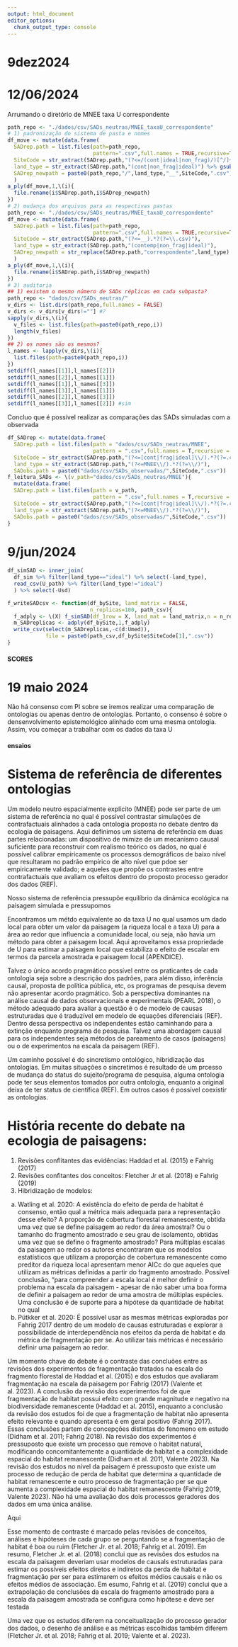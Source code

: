 ```yaml
---
output: html_document
editor_options: 
  chunk_output_type: console
---
```


# 9dez2024










# 12/06/2024

Arrumando o diretório de MNEE taxa U correspondente 

```r
path_repo <- "./dados/csv/SADs_neutras/MNEE_taxaU_correspondente"
# 1) padronização do sistema de pasta e nomes
df_move <- mutate(data.frame(
  SADrep.path = list.files(path=path_repo,
                           pattern=".csv",full.names = TRUE,recursive=T)),
  SiteCode = str_extract(SADrep.path,"(?<=/(cont|ideal|non_frag)/)[^/]+(?=\\.csv)"),
  land_type = str_extract(SADrep.path,"(cont|non_frag|ideal)") %>% gsub("cont","contemp",.),
  SADrep_newpath = paste0(path_repo,"/",land_type,"__",SiteCode,".csv")
  )
a_ply(df_move,1,\(i){
  file.rename(i$SADrep.path,i$SADrep_newpath)
})
# 2) mudança dos arquivos para as respectivas pastas
path_repo <- "./dados/csv/SADs_neutras/MNEE_taxaU_correspondente"
df_move <- mutate(data.frame(
  SADrep.path = list.files(path=path_repo,
                           pattern=".csv",full.names = TRUE,recursive=T)),
  SiteCode = str_extract(SADrep.path,"(?<=__).*?(?=\\.csv)"),
  land_type = str_extract(SADrep.path,"(contemp|non_frag|ideal)"),
  SADrep_newpath = str_replace(SADrep.path,"correspondente",land_type)
  )
a_ply(df_move,1,\(i){
  file.rename(i$SADrep.path,i$SADrep_newpath)
})
# 3) auditoria
## 1) existem o mesmo número de SADs réplicas em cada subpasta?
path_repo <- "dados/csv/SADs_neutras/"
v_dirs <- list.dirs(path_repo,full.names = FALSE)
v_dirs <- v_dirs[v_dirs!=""] #? 
sapply(v_dirs,\(i){
  v_files <- list.files(path=paste0(path_repo,i))
  length(v_files)
})
## 2) os nomes são os mesmos?
l_names <- lapply(v_dirs,\(i){
  list.files(path=paste0(path_repo,i))
})
setdiff(l_names[[1]],l_names[[2]])
setdiff(l_names[[2]],l_names[[1]])
setdiff(l_names[[1]],l_names[[3]])
setdiff(l_names[[3]],l_names[[1]])
setdiff(l_names[[2]],l_names[[3]])
setdiff(l_names[[3]],l_names[[2]]) #sim

```

Concluo que é possível realizar as comparações das SADs simuladas com a observada

```r
df_SADrep <- mutate(data.frame(
  SADrep.path = list.files(path = "dados/csv/SADs_neutras/MNEE",
                           pattern = ".csv",full.names = T,recursive = T)),
  SiteCode = str_extract(SADrep.path,"(?<=[cont|frag|ideal]\\/).*?(?=.csv)"),
  land_type = str_extract(SADrep.path,"(?<=MNEE\\/).*?(?=\\/)"),
  SADobs.path = paste0("dados/csv/SADs_observadas/",SiteCode,".csv"))
f_leitura_SADs <- \(v_path="dados/csv/SADs_neutras/MNEE"){
  mutate(data.frame(
  SADrep.path = list.files(path = v_path,
                           pattern = ".csv",full.names = T,recursive = T)),
  SiteCode = str_extract(SADrep.path,"(?<=[cont|frag|ideal]\\/).*?(?=.csv)"),
  land_type = str_extract(SADrep.path,"(?<=MNEE\\/).*?(?=\\/)"),
  SADobs.path = paste0("dados/csv/SADs_observadas/",SiteCode,".csv"))
}


```




# 9/jun/2024

```r
df_simSAD <- inner_join(
  df_sim %>% filter(land_type=="ideal") %>% select(-land_type),
  read_csv(U_path) %>% filter(land_type!="ideal")
  ) %>% select(-Usd)
```

```r
f_writeSADcsv <- function(df_bySite, land_matrix = FALSE,
                          n_replicas=100, path_csv){
  f_adply <- \(X) f_simSAD(df_1row = X, land_mat = land_matrix,n = n_replicas)
  m_SADreplicas <- adply(df_bySite,1,f_adply)
  write_csv(select(m_SADreplicas,-c(d:Umed)),
            file = paste0(path_csv,df_bySite$SiteCode[1],".csv"))
}

```



#### SCORES

# 19 maio 2024

Não há consenso com PI sobre se iremos realizar uma comparação de ontologias ou apenas dentro de ontologias. Portanto, o consenso é sobre o densenvolvimento epistemológico alinhado com uma mesma ontologia. Assim, vou começar a trabalhar com os dados da taxa U

#### ensaios

# Sistema de referência de diferentes ontologias

Um modelo neutro espacialmente explícito (MNEE) pode ser parte de um sistema de referência no qual é possível contrastar simulações de contrafactuais alinhados a cada ontologia proposta no debate dentro da ecologia de paisagens.
Aqui definimos um sistema de referência em duas partes relacionadas: um dispositivo de mimize de um mecanismo causal suficiente para reconstruir com realismo teórico os dados, no qual é possível calibrar empiricamente os processos demográficos de baixo nível que resultaram no padrão empírico de alto nível que pdoe ser empiricamente validado; e aqueles que propõe os contrastes entre contrafactuais que avaliam os efeitos dentro do proposto processo gerador dos dados (REF).

Nosso sistema de referência pressupõe equilíbrio da dinâmica ecológica na paisagem simulada e pressupomos

Encontramos um métdo equivalente ao da taxa U no qual usamos um dado local para obter um valor da paisagem (a riqueza local e a taxa U) para a área ao redor que influencia a comunidade local, ou seja, não havia um método para obter a paisagem local. Aqui aproveitamos essa propriedade de U para estimar a paisagem local que estabiliza o efeito de escalar em termos da parcela amostrada e paisagem local (APENDICE). 


Talvez o único acordo pragmático possível entre os praticantes de cada ontologia seja sobre a descrição dos padrões, para além disso, inferência causal, proposta de política pública, etc, os programas de pesquisa devem não apresentar acordo pragmático.
Sob a perspectiva dominantes na análise causal de dados observacionais e experimentais (PEARL 2018), o método adequado para avaliar a questão é o de modelo de causas estruturadas que é traduzível em modelo de equações diferenciais (REF). Dentro dessa perspectiva os independentes estão caminhando para a extinção enquanto programa de pesquisa. 
Talvez uma abordagem causal para os independentes seja métodos de pareamento de casos (paisagens) ou o de experimentos na escala da paisagem (REF).

Um caminho possível é do sincretismo ontológico, hibridização das ontologias. Em muitas situações o sincretimos é resultado de um prcesso de mudança do status do sujeito/programa de pesquisa, alguma ontologia pode ter seus elementos tomados por outra ontologia, enquanto a original deixa de ter status de científica (REF). Em outros casos é possível coexistir as ontologias. 





# História recente do debate na ecologia de paisagens:

1) Revisões conflitantes das evidências: Haddad et al. (2015) e Fahrig (2017)
2) Revisões confitantes dos conceitos: Fletcher Jr et al. (2018) e Fahrig (2019)
3) Hibridização de modelos:
a) Watling et al. 2020: A existência do efeito de perda de habitat é consenso, então qual a métrica mais adequada para a representação desse efeito? A proporção de cobertura florestal remanescente, obtida uma vez que se define paisagem ao redor da área amostral? Ou o tamanho do fragmento amostrado e seu grau de isolamento, obtidas uma vez que se define o fragmento amostrado? Para múltiplas escalas da paisagem ao redor os autores encontraram que os modelos estatísticos que utilizam a proporção de cobertura remanescente como preditor da riqueza local apresentam menor AICc do que aqueles que utilizam as métricas definidas a partir do fragmento amostrado. Possível conclusão, "para compreender a escala local é melhor definir o problema na escala da paisagem - apesar de não saber uma boa forma de definir a paisagem ao redor de uma amostra de múltiplas espécies. Uma conclusão é de suporte para a hipótese da quantidade de habitat no qual 
b) Pütkker et al. 2020: É possível usar as mesmas métricas exploradas por Fahrig 2017 dentro de um modelo de causas estruturadas e explorar a possibilidade de interdependência nos efeitos da perda de habitat e da métrica de fragmentação per se. Ao utilizar tais métricas é necessário definir uma paisagem ao redor. 


Um momento chave do debate é o contraste das concluões entre as revisões dos experimentos de fragmentação tratados na escala do fragmento florestal de Haddad et al. (2015) e dos estudos que avaliaram fragmentação na escala da paisagem por Fahrig (2017) (Valente et al. 2023). A conclusão da revisão dos experimentos foi de que fragmentação de habitat possui efeito com grande magnitude e negativo na biodiversidade remanescente (Haddad et al. 2015), enquanto a conclusão da revisão dos estudos foi de que a fragmentação de habitat não apresenta efeito relevante e quando apresenta é em geral positivo (Fahrig 2017). Essas conclusões partem de concepções distintas do fenomeno em estudo (Didham et al. 2011; Fahrig 2018). Na revisão dos experimentos é pressuposto que existe um processo que remove o habitat natural, modificando concomitantemente a quantidade de habitat e a complexidade espacial do habitat remanescente (Didham et al. 2011, Valente 2023). Na revisão dos estudos no nível da paisagem é pressuposto que existe um processo de redução de perda de habitat que determina a quantidade de habitat remanescente e outro processo de fragmentação per se que aumenta a complexidade espacial do habitat remanescente (Fahrig 2019, Valente 2023). Não há uma avaliação dos dois processos geradores dos dados em uma única análise.

Aqui 



Esse momento de contraste é marcado pelas revisões de conceitos, análises e hipóteses de cada grupo se perguntando se a fragmentação de habitat é boa ou ruim (Fletcher Jr. et al. 2018; Fahrig et al. 2019). Em resumo, Fletcher Jr. et al. (2018) conclui que as revisões dos estudos na escala da paisagem deveriam usar modelos de causals estruturadas para estimar os possíveis efeitos diretos e indiretos da perda de habitat e fragmentação per ser para estimarem os efeitos médios causais e não os efeitos médios de associação. Em esumo, Fahrig et al. (2019) conclui que a extrapolação de conclusões da escala do fragmento amostrado para a escala da paisagem amostrada se configura como hipótese e deve ser testada





Uma vez que os estudos diferem na conceitualização do processo gerador dos dados, o desenho de análise e as métricas escolhidas também diferem (Fletcher Jr. et al. 2018; Fahrig et al. 2019; Valente et al. 2023). 